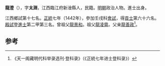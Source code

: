'''龍澄'''（{{bd|1416年||？}}），字'''太淵'''，江西臨江府新淦縣人，民籍。[[明朝|明朝]]政治人物。進士出身。

江西鄉試第十七名。[[正统_(年号)|正統]]七年（1442年），參加壬戌科[[會試|會試]]，得[[貢士|貢士]]第六十六名。[[殿試|殿試]]登[[進士|進士]]第二甲第三名。曾祖父[[龍景和|龍景和]]。祖父[[龍凌霄|龍凌霄]]。父亲[[龍善政|龍善政]]<ref>《天一阁藏明代科举录选刊·登科录》（《正統七年进士登科录》）</ref>。

==参考==
{{reflist}}
{{明朝人物小作品}}
{{正統七年壬戌科殿試金榜}}